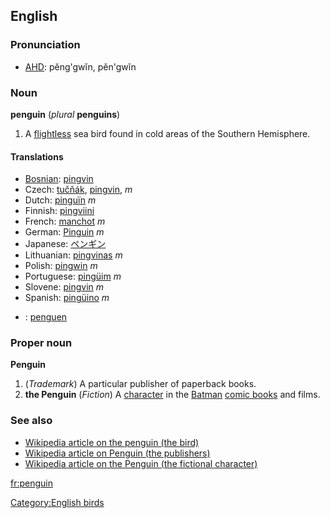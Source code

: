 ==English==
===Pronunciation===
*[[w:AHD|AHD]]: pĕng'gwĭn, pĕn'gwĭn

=== Noun ===
'''penguin''' (''plural'' '''penguins''')

# A [[flightless]] sea bird found in cold areas of the Southern Hemisphere.

==== Translations ====
*[[Bosnian]]: [[pingvin]]
*Czech: [[tučňák]], [[pingvin]], ''m''
*Dutch: [[pinguïn]] ''m''
*Finnish: [[pingviini]]
*French: [[manchot]] ''m''<!--note that "pinguin" is a faux ami-->
*German: [[Pinguin]] ''m''
*Japanese: [[ペンギン]]
*Lithuanian: [[pingvinas]] ''m''
*Polish: [[pingwin]] ''m''
*Portuguese: [[pingüim]] ''m''
*Slovene: [[pingvin]] ''m''
*Spanish: [[pingüino]] ''m''
*{{tr}}: [[penguen]]

=== Proper noun ===
'''Penguin'''

# (''Trademark'') A particular publisher of paperback books.
#'''the Penguin''' (''Fiction'') A [[character]] in the [[Batman]] [[comic book]]s and films.

===See also===
*[[w:Penguin|Wikipedia article on the penguin (the bird)]]
*[[w:Penguin_Books|Wikipedia article on Penguin (the publishers)]]
*[[w:The_Penguin|Wikipedia article on the Penguin (the fictional character)]]

[[Category:English birds]]

[[fr:penguin]]